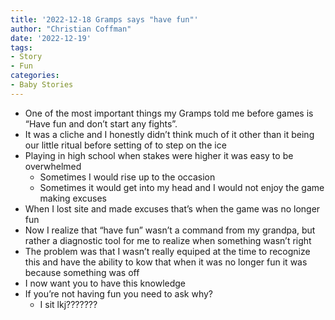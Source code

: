 ```yaml
---
title: '2022-12-18 Gramps says "have fun"'
author: "Christian Coffman"
date: '2022-12-19'
tags:
- Story
- Fun
categories:
- Baby Stories
---
```



- One of the most important things my Gramps told me before games is "Have fun and don't start any fights".
- It was a cliche and I honestly didn't think much of it other than it being our little ritual before setting of to step on the ice
- Playing in high school when stakes were higher it was easy to be overwhelmed
  - Sometimes I would rise up to the occasion 
  - Sometimes it would get into my head and I would not enjoy the game making excuses
- When I lost site and made excuses that's when the game was no longer fun
- Now I realize that "have fun" wasn't a command from my grandpa, but rather a diagnostic tool for me to realize when something wasn't right
- The problem was that I wasn't really equiped at the time to recognize this and have the ability to kow that when it was no longer fun it was because something was off
- I now want you to have this knowledge 
- If you're not having fun you need to ask why?
  - I sit lkj???????